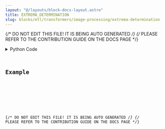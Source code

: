 ```yaml
---
layout: "@/layouts/block-docs-layout.astro"
title: EXTREMA_DETERMINATION
slug: blocks/etl/transformers/image-processing/extrema-determination
---
```


{/* DO NOT EDIT THIS FILE! IT IS BEING AUTO GENERATED */}
{/* PLEASE REFER TO THE CONTRIBUTION GUIDE ON THE DOCS PAGE */}


<PythonDocsDisplay docstring={docstring} />
<details>
<summary>Python Code</summary>



<Code code={pythonCode} lang="py" wrap theme="dracula" />

[Find this Flojoy Block on GitHub](https://github.com/flojoy-ai/blocks/blob/main/blocks/ETL/TRANSFORMERS/IMAGE_PROCESSING/EXTREMA_DETERMINATION/EXTREMA_DETERMINATION.py)

</details>

## Example


<GetHelpWidget />


<AppDisplay app={app} blockName="EXTREMA_DETERMINATION" client:visible />


<Example />

{/* DO NOT EDIT THIS FILE! IT IS BEING AUTO GENERATED */}
{/* PLEASE REFER TO THE CONTRIBUTION GUIDE ON THE DOCS PAGE */}

